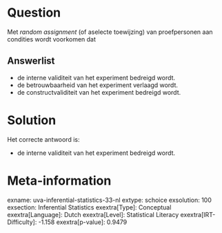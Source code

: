 Question
========

Met *random assignment* (of aselecte toewijzing) van proefpersonen aan
condities wordt voorkomen dat

Answerlist
----------

* de interne validiteit van het experiment bedreigd wordt.
* de betrouwbaarheid van het experiment verlaagd wordt.
* de constructvaliditeit van het experiment bedreigd wordt.

Solution
========

Het correcte antwoord is: 

* de interne validiteit van het experiment bedreigd wordt.

Meta-information
================
exname: uva-inferential-statistics-33-nl
extype: schoice
exsolution: 100
exsection: Inferential Statistics
exextra[Type]: Conceptual
exextra[Language]: Dutch
exextra[Level]: Statistical Literacy
exextra[IRT-Difficulty]: -1.158
exextra[p-value]: 0.9479
